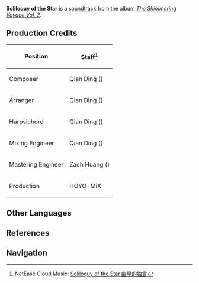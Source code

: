 {{Soundtrack Infobox
|title          =
|image          = The Shimmering Voyage Vol 2.png
|album          = The Shimmering Voyage Vol. 2
|disc           = 2
|number         = 29
|featured       =
|featured2      =
|featured3      =
|featured_disc  =
|featured_disc2 =
|featured_disc3 =
|youtube_id     = FoPi2AdvvD4
|spotify_id     = 2GdwxUMnRljyHF44rLCdnG
|played_in      = Event
|during         = [[Temple of the Star Latitudes]]
|domain         = Temple of the Star Latitudes
|previous       = Ein vogellin, so wol getan
|next           = Flickering Brightness
}}
'''Soliloquy of the Star''' is a [[soundtrack]] from the album ''[[The Shimmering Voyage Vol. 2]]''.

==Production Credits==
{| class="wikitable" style="text-align:left; height:0.5em"
! Position
! Staff<ref>NetEase Cloud Music: [https://music.163.com/#/song?id=1973619546 Soliloquy of the Star 幽星的独言]</ref>
|-
! Composer
| Qian Ding ({{zh|丁谦}})
|-
! Arranger
| Qian Ding ({{zh|丁谦}})
|-
! Harpsichord
| Qian Ding ({{zh|丁谦}})
|-
! Mixing Engineer
| Qian Ding ({{zh|丁谦}})
|-
! Mastering Engineer
| Zach Huang ({{zh|黄巍}})
|-
! Production
| HOYO-MiX
|}
<!--
==Videos==
<gallery>
</gallery>

==Trivia==
-->
==Other Languages==
{{Other Languages
|en      = Soliloquy of the Star
|zhs     = 幽星的独言
|zhs_rm  = Yōuxīng de Dúyán
|zhs_tl  =
|ja      = 幽星の独り言
|ja_rm   = Yuusei no Hitorigoto
|ja_tl   = Soliloquy of the Serene Star
|tr      = 
|tr_tl   = 
|it      = 
|it_tl   = 
}}

==References==
{{Reflist}}

==Navigation==
{{Soundtrack Navbox|The Shimmering Voyage}}